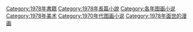 [[Category:1978年書籍|Category:1978年書籍]]
[[Category:1978年長篇小說|Category:1978年長篇小說]]
[[Category:各年图画小说|Category:各年图画小说]]
[[Category:1978年美术|Category:1978年美术]]
[[Category:1970年代图画小说|Category:1970年代图画小说]]
[[Category:1978年面世的漫画|Category:1978年面世的漫画]]